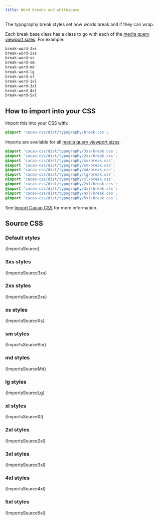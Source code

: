 ```yaml
---
title: Word breaks and whitespace
---
```


The typography break styles set how words break and if they can wrap.

Each break base class has a class to go with each of the [media query viewport sizes](/styles/media#viewport-media-queries). For example:

```css
break-word-3xs
break-word-2xs
break-word-xs
break-word-sm
break-word-md
break-word-lg
break-word-xl
break-word-1xl
break-word-3xl
break-word-4xl
break-word-5xl
```

## How to import into your CSS

Import this into your CSS with:

```css
@import 'cacao-css/dist/typography/break.css';
```

Imports are available for all [media query viewport sizes](/styles/media#viewport-media-queries).

```css
@import 'cacao-css/dist/typography/3xs/break.css';
@import 'cacao-css/dist/typography/2xs/break.css';
@import 'cacao-css/dist/typography/xs/break.css';
@import 'cacao-css/dist/typography/sm/break.css';
@import 'cacao-css/dist/typography/md/break.css';
@import 'cacao-css/dist/typography/lg/break.css';
@import 'cacao-css/dist/typography/xl/break.css';
@import 'cacao-css/dist/typography/2xl/break.css';
@import 'cacao-css/dist/typography/3xl/break.css';
@import 'cacao-css/dist/typography/4xl/break.css';
@import 'cacao-css/dist/typography/5xl/break.css';
```

See [Import Cacao CSS](/import) for more information.

## Source CSS

<!-- markdownlint-disable -->

### Default styles

<CodeBlock language="css" title="typography/break.css">{ImportsSource}</CodeBlock>

### 3xs styles

<CodeBlock language="css" title="typography/3xs/break.css">{ImportsSource3xs}</CodeBlock>

### 2xs styles

<CodeBlock language="css" title="typography/2xs/break.css">{ImportsSource2xs}</CodeBlock>

### xs styles

<CodeBlock language="css" title="typography/xs/break.css">{ImportsSourceXs}</CodeBlock>

### sm styles

<CodeBlock language="css" title="typography/sm/break.css">{ImportsSourceSm}</CodeBlock>

### md styles

<CodeBlock language="css" title="typography/md/break.css">{ImportsSourceMd}</CodeBlock>

### lg styles

<CodeBlock language="css" title="typography/lg/break.css">{ImportsSourceLg}</CodeBlock>

### xl styles

<CodeBlock language="css" title="typography/xl/break.css">{ImportsSourceXl}</CodeBlock>

### 2xl styles

<CodeBlock language="css" title="typography/2xl/break.css">{ImportsSource2xl}</CodeBlock>

### 3xl styles

<CodeBlock language="css" title="typography/3xl/break.css">{ImportsSource3xl}</CodeBlock>

### 4xl styles

<CodeBlock language="css" title="typography/4xl/break.css">{ImportsSource4xl}</CodeBlock>

### 5xl styles

<CodeBlock language="css" title="typography/5xl/break.css">{ImportsSource5xl}</CodeBlock>
